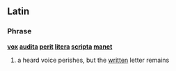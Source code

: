 ==Latin==

===Phrase===
'''[[vox]] [[audita]] [[perit]] [[litera]] [[scripta]] [[manet]]'''

# a heard voice perishes, but the [[written]] letter remains